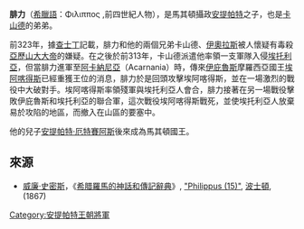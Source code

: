 '''腓力'''（[[希臘語|希臘語]]：Φιλιππoς ,前四世紀人物），是馬其頓攝政[[安提帕特|安提帕特]]之子，也是[[卡山德|卡山德]]的弟弟。

前323年，據[[查士丁_(歷史學家)|查士丁]]記載，腓力和他的兩個兄弟卡山德、[[伊奧拉斯|伊奧拉斯]]被人懷疑有毒殺[[亞歷山大大帝|亞歷山大大帝]]的嫌疑{{r|just_12.14}}。在之後於前313年，卡山德派遣他率領一支軍隊入侵[[埃托利亞|埃托利亞]]，但當腓力進軍至[[阿卡納尼亞|阿卡納尼亞]]（Acarnania）時，傳來[[伊庇魯斯同盟|伊庇魯斯]]摩羅西亞國王[[埃阿喀得斯_(伊庇魯斯)|埃阿喀得斯]]已經重獲王位的消息，腓力於是回頭攻擊埃阿喀得斯，並在一場激烈的戰役中大破對手。埃阿喀得斯率領殘軍與埃托利亞人會合，腓力接著在另一場戰役擊敗伊庇魯斯和埃托利亞的聯合軍，這次戰役埃阿喀得斯戰死，並使埃托利亞人放棄易於攻陷的地區，而撤入在山區的要塞中{{r|diod_19.74}}。

他的兒子[[安提帕特·厄特賽阿斯|安提帕特·厄特賽阿斯]]後來成為馬其頓國王。

==來源==
{{reflist|refs=
<ref name=diod_19.74> [[西西里的狄奧多羅斯|西西里的狄奧多羅斯]], ''Bibliotheca'', xix. 74</ref>
<ref name=just_12.14> 查士丁, ''Epitome of Pompeius Trogus'', [http://www.forumromanum.org/literature/justin/english/trans12.html#14 xii. 14]</ref>
}}
*[[威廉·史密斯_(辭典編纂者)|威廉·史密斯]]，《[[希腊羅馬的神話和傳記辭典|希腊羅馬的神話和傳記辭典]]》, [https://web.archive.org/web/20110605085839/http://www.ancientlibrary.com/smith-bio/2604.html "Philippus (15)"], [[波士頓|波士頓]], (1867)

[[Category:安提帕特王朝將軍|Category:安提帕特王朝將軍]]